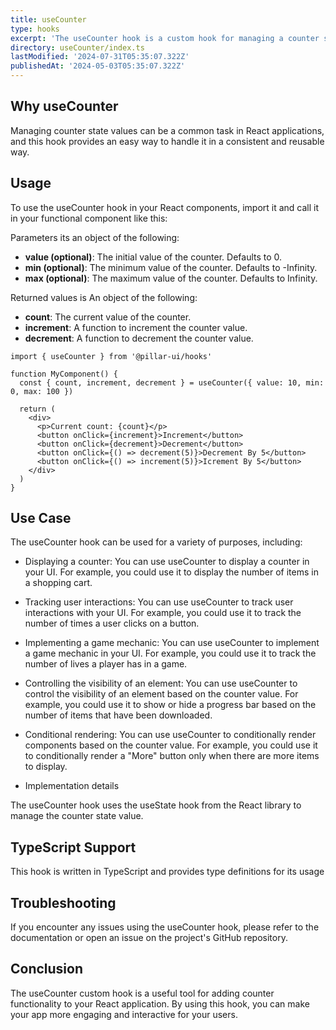 ```yaml
---
title: useCounter
type: hooks
excerpt: 'The useCounter hook is a custom hook for managing a counter state value. It returns an object containing the current counter value, a function to increment the counter value, and a function to decrement the counter value.'
directory: useCounter/index.ts
lastModified: '2024-07-31T05:35:07.322Z'
publishedAt: '2024-05-03T05:35:07.322Z'
---
```


## Why useCounter

Managing counter state values can be a common task in React applications, and this hook provides an easy way to handle it in a consistent and reusable way.

## Usage

To use the useCounter hook in your React components, import it and call it in your functional component like this:

Parameters its an object of the following:

- **value (optional)**: The initial value of the counter. Defaults to 0.
- **min (optional)**: The minimum value of the counter. Defaults to -Infinity.
- **max (optional)**: The maximum value of the counter. Defaults to Infinity.

Returned values is An object of the following:

- **count**: The current value of the counter.
- **increment**: A function to increment the counter value.
- **decrement**: A function to decrement the counter value.

```tsx title='app.ts' showLineNumbers
import { useCounter } from '@pillar-ui/hooks'

function MyComponent() {
  const { count, increment, decrement } = useCounter({ value: 10, min: 0, max: 100 })

  return (
    <div>
      <p>Current count: {count}</p>
      <button onClick={increment}>Increment</button>
      <button onClick={decrement}>Decrement</button>
      <button onClick={() => decrement(5)}>Decrement By 5</button>
      <button onClick={() => increment(5)}>Icrement By 5</button>
    </div>
  )
}
```

## Use Case

The useCounter hook can be used for a variety of purposes, including:

- Displaying a counter: You can use useCounter to display a counter in your UI. For example, you could use it to display the number of items in a shopping cart.

- Tracking user interactions: You can use useCounter to track user interactions with your UI. For example, you could use it to track the number of times a user clicks on a button.

- Implementing a game mechanic: You can use useCounter to implement a game mechanic in your UI. For example, you could use it to track the number of lives a player has in a game.

- Controlling the visibility of an element: You can use useCounter to control the visibility of an element based on the counter value. For example, you could use it to show or hide a progress bar based on the number of items that have been downloaded.

- Conditional rendering: You can use useCounter to conditionally render components based on the counter value. For example, you could use it to conditionally render a "More" button only when there are more items to display.

- Implementation details

The useCounter hook uses the useState hook from the React library to manage the counter state value.

## TypeScript Support

This hook is written in TypeScript and provides type definitions for its usage

## Troubleshooting

If you encounter any issues using the useCounter hook, please refer to the documentation or open an issue on the project's GitHub repository.

## Conclusion

The useCounter custom hook is a useful tool for adding counter functionality to your React application. By using this hook, you can make your app more engaging and interactive for your users.
